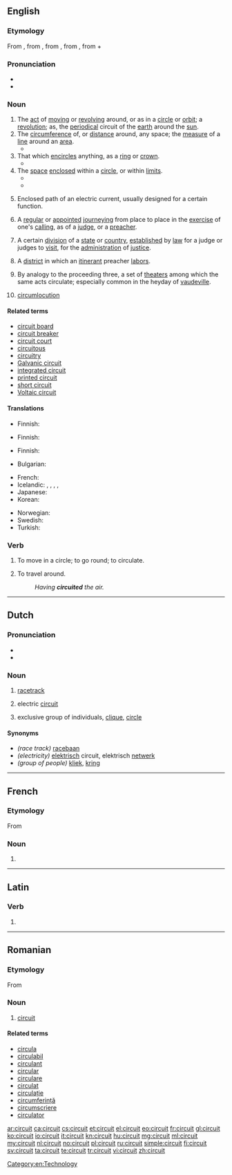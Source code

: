 ==English==

===Etymology===
From {{etyl|enm}} {{term|circuit|lang=enm}}, from {{etyl|fro}} {{term|circuit|lang=fro}}, from {{etyl|la}} {{term|circuitus||a going round}}, from {{term|circuire||go round}}, from {{term|circum||around}} + {{term|ire}}

===Pronunciation===
* {{audio|en-us-circuit.ogg|Audio (US)}}
* {{rhymes|ɜː(r)kɪt}}

===Noun===
{{en-noun}}

# The [[act]] of [[moving]] or [[revolving]] around, or as in a [[circle]] or [[orbit]]; a [[revolution]]; as, the [[periodical]] circuit of the [[earth]] around the [[sun]].
# The [[circumference]] of, or [[distance]] around, any space; the [[measure]] of a [[line]] around an [[area]].
#* {{quote-book|passage=So the '''circuit''' or compass of Ireland is 1,800 miles, which is 200 less than Caesar doth reckon or account.|author=[[w:John Stow|John Stow]]}}
# That which [[encircle]]s anything, as a [[ring]] or [[crown]].
#* {{quote-book|year=1590|passage=And this fell tempest shall not cease to rage Until the golden '''circuit''' on my head, Like to the glorious sun's transparent beams, Do calm the fury of this mad-bred flaw.|author=William Shakespeare|title=Henry VI|section=Part II, Act III, Scene I, line 351}}
# The [[space]] [[enclose]]d within a [[circle]], or within [[limit]]s.
#* {{quote-book|year=1592|passage="Fondling," she saith, "since I have hemm'd thee here Within the '''circuit''' of this ivory pale, I'll be a park, and thou shalt be my deer: Feed where thou wilt, on mountain, or in dale; Graze on my lips; and if those hills be dry, Stray lower, where the pleasant fountains lie.|author=William Shakespeare|title=Venus and Adonis|section=Stanza 39, line 229}}
#* {{quote-book|passage=A '''circuit''' wide enclosed with goodliest trees.|author=John Milton|title=Paradise Lost|year=1667}}
# {{electricity}} Enclosed path of an electric current, usually designed for a certain function.
# A [[regular]] or [[appoint]]ed [[journey]]ing from place to place in the [[exercise]] of one's [[calling]], as of a [[judge]], or a [[preacher]].
# {{legal}} A certain [[division]] of a [[state]] or [[country]], [[establish]]ed by [[law]] for a judge or judges to [[visit]], for the [[administration]] of [[justice]].
# {{context|Methodist Church}} A [[district]] in which an [[itinerant]] preacher [[labor]]s.
# By analogy to the proceeding three, a set of [[theater]]s among which the same acts circulate; especially common in the heyday of [[vaudeville]].
# {{obsolete}} [[circumlocution]]

====Related terms====
* [[circuit board]]
* [[circuit breaker]]
* [[circuit court]]
* [[circuitous]]
* [[circuitry]]
* [[Galvanic circuit]]
* [[integrated circuit]]
* [[printed circuit]]
* [[short circuit]]
* [[Voltaic circuit]]

====Translations====
{{trans-top|the act of moving or revolving around}}
* Finnish: {{t-|fi|kierto}}
{{trans-mid}}
{{trans-bottom}}

{{trans-top|the circumference of, or distance around, any space}}
* Finnish: {{t-|fi|ympärysmitta}}
{{trans-mid}}
{{trans-bottom}}

{{trans-top|a regular or appointed journeying}}
* Finnish: {{t-|fi|kierto}}
{{trans-mid}}
{{trans-bottom}}

{{trans-top|The [[space]] [[enclose]]d within a [[circle]]}}
* Bulgarian: {{t|bg|кръг}}
{{trans-mid}}
{{trans-bottom}}

{{trans-top|electric current path}}
* French: {{t+|fr|circuit}}
* Icelandic: {{t|is|rafrás|f}}, {{t|is|straumrás|f}}, {{t|is|rafstraumsrás|f}}, {{t|is|lína|f}}, {{t|is|rás|f}}
* Japanese: {{t|ja|回路|tr=kairo}}
* Korean: {{t|ko|회로|tr=hoero|sc=Hang}}
{{trans-mid}}
* Norwegian: {{t|no|kretsløp|n}}
* Swedish: {{t|sv|krets|n}}
* Turkish: {{t|tr|devre}}
{{trans-bottom}}

===Verb===
{{en-verb}}

# {{intransitive|obsolete}} To move in a circle; to go round; to circulate.
# {{obsolete}} To travel around.
#: ''Having '''circuited''' the air.''

[[Category:en:Technology]]

----

==Dutch==

===Pronunciation===
* {{IPA|/sɪrˈkʋi/|lang=nl}}
* {{audio|Nl-circuit.ogg|Audio}}

===Noun===
{{nl-noun|g=n|pl=circuits}}

# {{sports}} [[racetrack]]
# {{physics}} electric [[#English|circuit]]
# {{figuratively}} exclusive group of individuals, [[clique]], [[circle]]

====Synonyms====
* ''(race track)'' [[racebaan]]
* ''(electricity)'' [[elektrisch]] circuit, elektrisch [[netwerk]]
* ''(group of people)'' [[kliek]], [[kring]]

----

==French==

===Etymology===
From {{etyl|la|fr}}

===Noun===
{{fr-noun|m}}

# {{l|en|circuit}}{{attention|fr|please expand}}

----

==Latin==

===Verb===
{{la-verb-form|circuit}}

# {{conjugation of|circueo|circueō|3|s|pres|act|ind|lang=la}}
{{count page|[[Wiktionary:Page count]]}}

----

==Romanian==

===Etymology===
From {{etyl|la|ro}} {{term|circuitus}}

===Noun===
{{ro-noun|n}}

# [[English|circuit]]

====Related terms====
* [[circula]]
* [[circulabil]]
* [[circulant]]
* [[circular]]
* [[circulare]]
* [[circulat]]
* [[circulație]]
* [[circumferință]]
* [[circumscriere]]
* [[circulator]]

[[ar:circuit]]
[[ca:circuit]]
[[cs:circuit]]
[[et:circuit]]
[[el:circuit]]
[[eo:circuit]]
[[fr:circuit]]
[[gl:circuit]]
[[ko:circuit]]
[[io:circuit]]
[[it:circuit]]
[[kn:circuit]]
[[hu:circuit]]
[[mg:circuit]]
[[ml:circuit]]
[[my:circuit]]
[[nl:circuit]]
[[no:circuit]]
[[pl:circuit]]
[[ru:circuit]]
[[simple:circuit]]
[[fi:circuit]]
[[sv:circuit]]
[[ta:circuit]]
[[te:circuit]]
[[tr:circuit]]
[[vi:circuit]]
[[zh:circuit]]